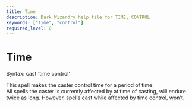 ```yaml
---
title: Time
description: Dark Wizardry help file for TIME, CONTROL
keywords: ["time", "control"]
required_level: 0
---
```


# Time

Syntax: cast 'time control'  

This spell makes the caster control time for a period of time.  
All spells the caster is currently affected by at time of casting, will endure  
twice as long.  However, spells cast while affected by time control, won't.